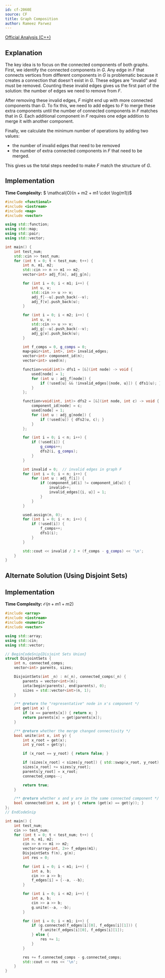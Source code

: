 ```yaml
---
id: cf-2060E
source: CF
title: Graph Composition
author: Rameez Parwez
---
```


[Official Analysis (C++)](https://codeforces.com/blog/entry/138342)

## Explanation

The key idea is to focus on the connected components of both graphs.
First, we identify the connected components in $G$. Any edge in $F$ that connects vertices from different components in $G$ is problematic because it creates a connection that doesn't exist in $G$. These edges are "invalid" and must be removed. Counting these invalid edges gives us the first part of the solution: the number of edges we need to remove from $F$.

After removing these invalid edges, $F$ might end up with more connected components than $G$. To fix this, we need to add edges to $F$ to merge these extra components until the number of connected components in $F$ matches that in $G$. Each additional component in $F$ requires one edge addition to merge it with another component.

Finally, we calculate the minimum number of operations by adding two values:
- the number of invalid edges that need to be removed
- the number of extra connected components in $F$ that need to be merged.

This gives us the total steps needed to make $F$ match the structure of $G$.

## Implementation

**Time Complexity:** $ \mathcal{O}(n + m2 + m1 \cdot \log(m1))$

<LanguageSection>
<CPPSection>

```cpp
#include <functional>
#include <iostream>
#include <map>
#include <vector>

using std::function;
using std::map;
using std::pair;
using std::vector;

int main() {
	int test_num;
	std::cin >> test_num;
	for (int t = 0; t < test_num; t++) {
		int n, m1, m2;
		std::cin >> n >> m1 >> m2;
		vector<int> adj_f[n], adj_g[n];

		for (int i = 0; i < m1; i++) {
			int u, v;
			std::cin >> u >> v;
			adj_f[--u].push_back(--v);
			adj_f[v].push_back(u);
		}

		for (int i = 0; i < m2; i++) {
			int u, v;
			std::cin >> u >> v;
			adj_g[--u].push_back(--v);
			adj_g[v].push_back(u);
		}

		int f_comps = 0, g_comps = 0;
		map<pair<int, int>, int> invalid_edges;
		vector<int> component_id(n);
		vector<int> used(n);

		function<void(int)> dfs1 = [&](int node) -> void {
			used[node] = 1;
			for (int u : adj_f[node]) {
				if (!used[u] && !invalid_edges[{node, u}]) { dfs1(u); }
			}
		};

		function<void(int, int)> dfs2 = [&](int node, int c) -> void {
			component_id[node] = c;
			used[node] = 1;
			for (int u : adj_g[node]) {
				if (!used[u]) { dfs2(u, c); }
			}
		};

		for (int i = 0; i < n; i++) {
			if (!used[i]) {
				g_comps++;
				dfs2(i, g_comps);
			}
		}

		int invalid = 0;  // invalid edges in graph F
		for (int i = 0; i < n; i++) {
			for (int u : adj_f[i]) {
				if (component_id[i] != component_id[u]) {
					invalid++;
					invalid_edges[{i, u}] = 1;
				}
			}
		}

		used.assign(n, 0);
		for (int i = 0; i < n; i++) {
			if (!used[i]) {
				f_comps++;
				dfs1(i);
			}
		}

		std::cout << invalid / 2 + (f_comps - g_comps) << '\n';
	}
}
```

</CPPSection>
</LanguageSection>

## Alternate Solution (Using Disjoint Sets)

## Implementation

**Time Complexity:** $\mathcal{O}(n + m1 + m2)$

<LanguageSection>
<CPPSection>

```cpp
#include <array>
#include <iostream>
#include <numeric>
#include <vector>

using std::array;
using std::cin;
using std::vector;

// BeginCodeSnip{Disjoint Sets Union}
struct DisjointSets {
	int n, connected_comps;
	vector<int> parents, sizes;

	DisjointSets(int _n) : n(_n), connected_comps(_n) {
		parents = vector<int>(n);
		iota(begin(parents), end(parents), 0);
		sizes = std::vector<int>(n, 1);
	}

	/** @return the "representative" node in x's component */
	int get(int x) {
		if (x == parents[x]) { return x; }
		return parents[x] = get(parents[x]);
	}

	/** @return whether the merge changed connectivity */
	bool unite(int x, int y) {
		int x_root = get(x);
		int y_root = get(y);

		if (x_root == y_root) { return false; }

		if (sizes[x_root] < sizes[y_root]) { std::swap(x_root, y_root); }
		sizes[x_root] += sizes[y_root];
		parents[y_root] = x_root;
		connected_comps--;

		return true;
	}

	/** @return whether x and y are in the same connected component */
	bool connected(int x, int y) { return (get(x) == get(y)); }
};
// EndCodeSnip

int main() {
	int test_num;
	cin >> test_num;
	for (int t = 0; t < test_num; t++) {
		int n, m1, m2;
		cin >> n >> m1 >> m2;
		vector<array<int, 2>> f_edges(m1);
		DisjointSets f(n), g(n);
		int res = 0;

		for (int i = 0; i < m1; i++) {
			int a, b;
			cin >> a >> b;
			f_edges[i] = {--a, --b};
		}

		for (int i = 0; i < m2; i++) {
			int a, b;
			cin >> a >> b;
			g.unite(--a, --b);
		}

		for (int i = 0; i < m1; i++) {
			if (g.connected(f_edges[i][0], f_edges[i][1])) {
				f.unite(f_edges[i][0], f_edges[i][1]);
			} else {
				res += 1;
			}
		}

		res += f.connected_comps - g.connected_comps;
		std::cout << res << '\n';
	}
}
```

</CPPSection>
</LanguageSection>
